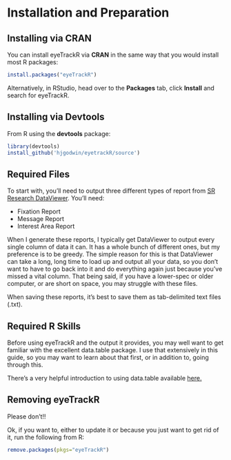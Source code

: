 
# Installation and Preparation {#installation}

## Installing via CRAN

You can install eyeTrackR via **CRAN** in the same way that you would install most R packages:

```r
install.packages("eyeTrackR")
```

Alternatively, in RStudio, head over to the **Packages** tab, click **Install** and search for eyeTrackR.

## Installing via Devtools

From R using the **devtools** package:

```r
library(devtools)
install_github('hjgodwin/eyetrackR/source')
```

## Required Files

To start with, you'll need to output three different types of report from [SR Research DataViewer](https://www.sr-research.com/data-viewer/). You'll need:

* Fixation Report
* Message Report
* Interest Area Report

When I generate these reports, I typically get DataViewer to output every single column of data it can. It has a whole bunch of different ones, but my preference is to be greedy. The simple reason for this is that DataViewer can take a long, long time to load up and output all your data, so you don't want to have to go back into it and do everything again just because you've missed a vital column. That being said, if you have a lower-spec or older computer, or are short on space, you may struggle with these files.

When saving these reports, it's best to save them as tab-delimited text files (.txt).

## Required R Skills

Before using eyeTrackR and the output it provides, you may well want to get familiar with the excellent data.table package. I use that extensively in this guide, so you may want to learn about that first, or in addition to, going through this.

There's a very helpful introduction to using data.table available [here.](https://cran.r-project.org/web/packages/data.table/vignettes/datatable-intro.html)

## Removing eyeTrackR

Please don't!!

Ok, if you want to, either to update it or because you just want to get rid of it, run the following from R:

```r
remove.packages(pkgs="eyeTrackR")
```




